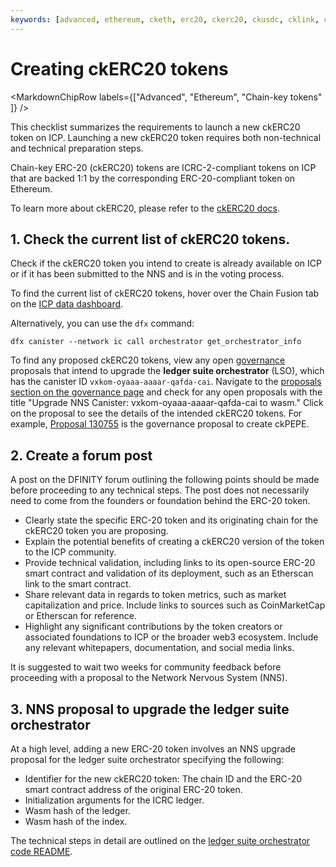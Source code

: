 ```yaml
---
keywords: [advanced, ethereum, cketh, erc20, ckerc20, ckusdc, cklink, ckoct, ckpepe, chain-key ethereum, overview]
---
```



# Creating ckERC20 tokens

<MarkdownChipRow labels={["Advanced", "Ethereum", "Chain-key tokens" ]} />

This checklist summarizes the requirements to launch a new ckERC20 token on ICP. Launching a new ckERC20 token requires both non-technical and technical preparation steps.

Chain-key ERC-20 (ckERC20) tokens are ICRC-2-compliant tokens on ICP that are backed 1:1 by the corresponding ERC-20-compliant token on Ethereum.

To learn more about ckERC20, please refer to the [ckERC20 docs](/docs/defi/chain-key-tokens/ckerc20/overview).

## 1. Check the current list of ckERC20 tokens.

Check if the ckERC20 token you intend to create is already available on ICP or if it has been submitted to the NNS and is in the voting process.

To find the current list of ckERC20 tokens, hover over the Chain Fusion tab on the [ICP data dashboard](https://dashboard.internetcomputer.org/).

Alternatively, you can use the `dfx` command:

```
dfx canister --network ic call orchestrator get_orchestrator_info
```

To find any proposed ckERC20 tokens, view any open [governance](https://learn.internetcomputer.org/hc/en-us/articles/34574082263700-Tokenomics-Governance) proposals that intend to upgrade the **ledger suite orchestrator** (LSO), which has the canister ID `vxkom-oyaaa-aaaar-qafda-cai`. Navigate to the [proposals section on the governance page](https://dashboard.internetcomputer.org/governance) and check for any open proposals with the title "Upgrade NNS Canister: vxkom-oyaaa-aaaar-qafda-cai to wasm." Click on the proposal to see the details of the intended ckERC20 tokens. For example, [Proposal 130755](https://dashboard.internetcomputer.org/proposal/130755) is the governance proposal to create ckPEPE.

## 2. Create a forum post

A post on the DFINITY forum outlining the following points should be made before proceeding to any technical steps. The post does not necessarily need to come from the founders or foundation behind the ERC-20 token.

- Clearly state the specific ERC-20 token and its originating chain for the ckERC20 token you are proposing.
- Explain the potential benefits of creating a ckERC20 version of the token to the ICP community.
- Provide technical validation, including links to its open-source ERC-20 smart contract and validation of its deployment, such as an Etherscan link to the smart contract.
- Share relevant data in regards to token metrics, such as market capitalization and price. Include links to sources such as CoinMarketCap or Etherscan for reference.
- Highlight any significant contributions by the token creators or associated foundations to ICP or the broader web3 ecosystem. Include any relevant whitepapers, documentation, and social media links.

It is suggested to wait two weeks for community feedback before proceeding with a proposal to the Network Nervous System (NNS).

## 3. NNS proposal to upgrade the ledger suite orchestrator

At a high level, adding a new ERC-20 token involves an NNS upgrade proposal for the ledger suite orchestrator specifying the following:

- Identifier for the new ckERC20 token: The chain ID and the ERC-20 smart contract address of the original ERC-20 token.
- Initialization arguments for the ICRC ledger.
- Wasm hash of the ledger.
- Wasm hash of the index.

The technical steps in detail are outlined on the [ledger suite orchestrator code README](https://github.com/dfinity/ic/blob/master/rs/ethereum/ledger-suite-orchestrator/README.adoc).
